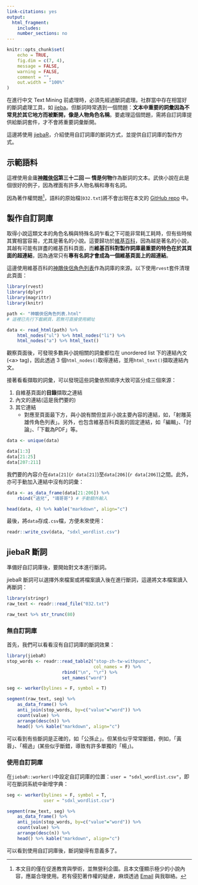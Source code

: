 ```yaml
---
link-citations: yes
output:
  html_fragment:
    includes:
    number_sections: no
---
```


<!--yaml
---
layout: post
mermaid: false
mathjax2: false
mathjax: false
highlight: true
title: "jieba 自訂詞庫斷詞"
description: "提供自訂詞庫製作方式以及 jiebaR 自訂詞庫斷詞示範"
tags: [Text Mining, R, 中文]
---
yaml-->

```r
knitr::opts_chunk$set(
	echo = TRUE,
	fig.dim = c(7, 4),
	message = FALSE,
	warning = FALSE,
	comment = "",
	out.width = "100%"
)
```

在進行中文 Text Mining 前處理時，必須先經過斷詞處理。社群當中存在相當好的斷詞處理工具，如 [jieba](https://github.com/fxsjy/jieba)。但斷詞時常遇到一個問題：**文本中重要的詞彙因為不常見於其它地方而被斷開，像是人物角色名稱**。要處理這個問題，需將自訂詞庫提供給斷詞套件，才不會將重要詞彙斷開。
<!--more-->

這邊將使用 [jiebaR](https://github.com/qinwf/jiebaR)，介紹使用自訂詞庫的斷詞方式，並提供自訂詞庫的製作方式。

## 示範語料

這裡使用金庸**[神雕俠侶](https://zh.wikipedia.org/wiki/%E7%A5%9E%E9%B5%B0%E4%BF%A0%E4%BE%B6)第三十二回 --- 情是何物**作為斷詞的文本。武俠小說在此是個很好的例子，因為裡面有許多人物名稱和專有名詞。

因為著作權問題[^right]，語料的原始檔(`032.txt`)將不會出現在本文的 [GitHub repo](https://github.com/liao961120/liao961120.github.io/tree/master/post_source/jieba-dict) 中。

[^right]: 本文目的僅在促進教育與學術，並無營利企圖。且本文僅顯示極少的小說內容，應屬合理使用。若有侵犯著作權的疑慮，麻煩透過 [Email](mailto:liaomovie2@gmail.com) 與我聯絡。


## 製作自訂詞庫

取得小說這類文本的角色名稱與特殊名詞乍看之下可能非常耗工耗時，但有些時候其實相當容易，尤其是著名的小說。這要歸功於[維基百科](https://en.wikipedia.org/wiki/Main_Page)，因為越是著名的小說，其越有可能有詳盡的維基百科頁面，而**維基百科對製作詞庫最重要的特色在於其頁面的超連結**，因為通常只有**專有名詞才會成為一個維基頁面上的超連結**。

這邊使用維基百科的[神鵰俠侶角色列表](https://zh.wikipedia.org/wiki/%E7%A5%9E%E9%B5%B0%E4%BF%A0%E4%BE%B6%E8%A7%92%E8%89%B2%E5%88%97%E8%A1%A8)作為詞庫的來源。以下使用`rvest`套件清理此頁面：
```r
library(rvest)
library(dplyr)
library(magrittr)
library(knitr)

path <- "神鵰俠侶角色列表.html" 
# 這裡已先行下載網頁，若無可直接使用網址

data <- read_html(path) %>% 
    html_nodes("ul") %>% html_nodes("li") %>%
    html_nodes("a") %>% html_text()
```

觀察頁面後，可發現多數與小說相關的詞彙都位在 unordered list 下的連結內文(\<a> tag)，因此透過 3 個`html_nodes()`取得連結，並用`html_text()`擷取連結內文。

接著看看擷取的詞彙，可以發現這些詞彙依照順序大致可區分成三個來源：

1. 自維基頁面的**目錄**擷取之連結
2. 內文的連結(這是我們要的)
3. 其它連結
    - 對應至頁面最下方，與小說有關但並非小說主要內容的連結，如，「射雕英雄传角色列表」。另外，也包含維基百科頁面的固定連結，如「編輯」、「討論」、「下載為PDF」等。

```r
data <- unique(data)

data[1:3]
data[21:25]
data[207:211]
```

我們要的內容介在`data[21]`(`r data[21]`)至`data[206]`(`r data[206]`)之間。此外，亦可手動加入連結中沒有的詞彙：
```r
data <- as_data_frame(data[21:206]) %>% 
    rbind("過兒", "靖哥哥") # 手動額外輸入

head(data, 4) %>% kable("markdown", align="c")
```

最後，將`data`存成`.csv`檔，方便未來使用：
```r
readr::write_csv(data, "sdxl_wordlist.csv")
```

## jiebaR 斷詞

準備好自訂詞庫後，要開始對文本進行斷詞。

jiebaR 斷詞可以選擇外來檔案或將檔案讀入後在進行斷詞，這邊將文本檔案讀入再斷詞：
```r
library(stringr)
raw_text <- readr::read_file("032.txt")

raw_text %>% str_trunc(80)
```

### 無自訂詞庫

首先，我們可以看看沒有自訂詞庫的斷詞效果：
```r
library(jiebaR)
stop_words <- readr::read_table2("stop-zh-tw-withpunc",
                                 col_names = F) %>%
                     rbind("\n", "\r") %>%
                     set_names("word")

seg <- worker(bylines = F, symbol = T)

segment(raw_text, seg) %>%
    as_data_frame() %>% 
    anti_join(stop_words, by=c("value"="word")) %>%
    count(value) %>%
    arrange(desc(n)) %>%
    head() %>% kable("markdown", align="c")
```
可以看到有些斷詞是正確的，如「公孫止」。但某些似乎常常斷錯，例如，「黃蓉」、「楊過」(某些似乎斷錯，導致有許多單獨的「楊」)。


### 使用自訂詞庫

在`jiebaR::worker()`中設定自訂詞庫的位置：`user = "sdxl_wordlist.csv"`，即可在斷詞系統中新增字典：
```r
seg <- worker(bylines = F, symbol = T,
              user = "sdxl_wordlist.csv")

segment(raw_text, seg) %>%
    as_data_frame() %>% 
    anti_join(stop_words, by=c("value"="word")) %>%
    count(value) %>%
    arrange(desc(n)) %>%
    head() %>% kable("markdown", align="c")
```

可以看到使用自訂詞庫後，斷詞變得有意義多了。
